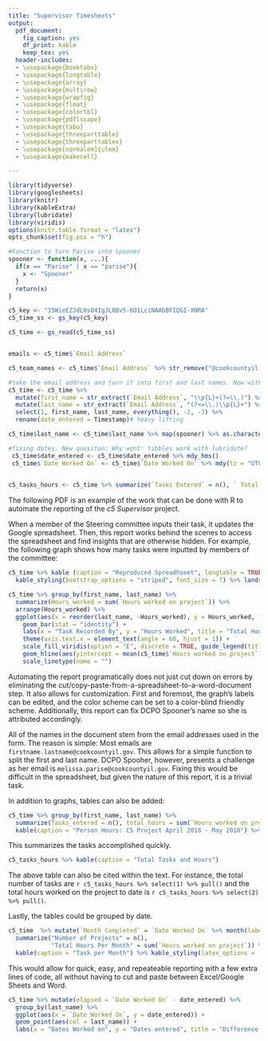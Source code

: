 ```yaml
---
title: "Supervisor Timesheets"
output:
  pdf_document:
    fig_caption: yes
    df_print: kable
    keep_tex: yes
  header-includes: 
  - \usepackage{booktabs}
  - \usepackage{longtable}
  - \usepackage{array}
  - \usepackage{multirow}
  - \usepackage{wrapfig}
  - \usepackage{float}
  - \usepackage{colortbl}
  - \usepackage{pdflscape}
  - \usepackage{tabu}
  - \usepackage{threeparttable}
  - \usepackage{threeparttablex}
  - \usepackage[normalem]{ulem}
  - \usepackage{makecell}

---
```


```r
library(tidyverse)
library(googlesheets)
library(knitr)
library(kableExtra)
library(lubridate)
library(viridis)
options(knitr.table.format = "latex")
opts_chunk$set(fig.pos = "h")
```

```r
#Function to turn Parise into Spooner
spooner <- function(x, ...){
  if(x == "Parise" | x == "parise"){
    x <- "Spooner"
  }
  return(x)
}

c5_key <- "1SWieEZJdL0sO4IgJL8Bv5-6O1LciNAAbBFIQGI-XNRA"
c5_time_ss <- gs_key(c5_key)

c5_time <- gs_read(c5_time_ss)


emails <- c5_time$`Email Address`

c5_team_names <- c5_time$`Email Address` %>% str_remove("@cookcountyil.gov") %>%  str_replace("\\.", " ") %>% str_to_title() %>% unique()

#take the email address and turn it into first and last names. Now with 100% more regex! 
c5_time <- c5_time %>% 
  mutate(first_name = str_extract(`Email Address`, "\\p{L}+(?=\\.)") %>% str_to_title()) %>% 
  mutate(last_name = str_extract(`Email Address`, "(?<=\\.)\\p{L}+") %>% str_to_title()) %>% 
  select(1, first_name, last_name, everything(), -2, -3) %>%
  rename(date_entered = Timestamp)# heavy lifting

c5_time$last_name <- c5_time$last_name %>% map(spooner) %>% as.character() #fixing spooner's name

#fixing dates. New quesiton: Why wont' tibbles work with lubridate?
 c5_time$date_entered <- c5_time$date_entered %>% mdy_hms()
 c5_time$`Date Worked On` <- c5_time$`Date Worked On` %>% mdy(tz = "UTC")

 
c5_tasks_hours <- c5_time %>% summarize(`Tasks Entered` = n(), ` Total Hours` = sum(`Hours worked on project`))
```
The following PDF is an example of the work that can be done with R to automate the reporting of the *c5 Supervisor* project. 

When a member of the Steering committee inputs their task, it updates the Google spreadsheet. Then, this report works behind the scenes to access the spreadsheet and find insights that are otherwise hidden. For example, the following graph shows how many tasks were inputted by members of the committee:

```r

c5_time %>% kable (caption = "Reproduced Spreadhseet", longtable = TRUE) %>%
  kable_styling(bootstrap_options = "striped", font_size = 7) %>% landscape()
```


```r

c5_time %>% group_by(first_name, last_name) %>% 
  summarize(Hours_worked = sum(`Hours worked on project`)) %>% 
  arrange(Hours_worked) %>% 
  ggplot(aes(x = reorder(last_name, -Hours_worked), y = Hours_worked, fill = last_name)) + 
    geom_bar(stat = "identity") + 
    labs(x = "Task Recorded By", y = "Hours Worked", title = "Total Hours Worked") +
    theme(axis.text.x = element_text(angle = 60, hjust = 1)) +
    scale_fill_viridis(option = "E", discrete = TRUE, guide_legend(title = "C5 Steering Committee")) + 
    geom_hline(aes(yintercept = mean(c5_time$`Hours worked on project`), linetype = "Average Hours Worked per Project")) + 
    scale_linetype(name = "")
```

Automating the report programatically does not just cut down on errors by eliminating the cut/copy-paste-from-a-spreadsheet-to-a-word-document step. It also allows for customization. First and foremost, the graph's labels can be edited, and the color scheme can be set to a color-blind friendly scheme. Additionally, this report can fix DCPO Spooner's name so she is attributed accordingly. 

All of the names in the document stem from the email addresses used in the form. The reason is simple: Most emails are `firstname.lastname@cookcountyil.gov`. This allows for a simple function to split the first and last name. DCPO Spooher, however, presents a challenge as her email is `melissa.parise@cookcountyil.gov`. Fixing this would be difficult in the spreadsheet, but given the nature of this report, it is a trivial task.

In addition to graphs, tables can also be added:
\newpage
```r

c5_time %>% group_by(first_name, last_name) %>% 
  summarize(Tasks_entered = n(), total_hours = sum(`Hours worked on project`)) %>% 
  kable(caption = "Person Hours: C5 Project April 2018 - May 2018") %>% kable_styling(latex_options = c("striped", "bordered"))

```
This summarizes the tasks accomplished quickly. 

```r
c5_tasks_hours %>% kable(caption = "Total Tasks and Hours")
```
The above table can also be cited within the text. For instance, the total number of tasks are `r c5_tasks_hours %>% select(1) %>% pull()` and the total hours worked on the project to date is `r c5_tasks_hours %>% select(2) %>% pull()`. 

Lastly, the tables could be grouped by date.
```r

c5_time  %>% mutate(`Month Completed` = `Date Worked On` %>% month(label = TRUE)) %>% group_by(last_name, `Month Completed`) %>% 
  summarize("Number of Projects" = n(), 
            "Total Hours Per Month" = sum(`Hours worked on project`)) %>% 
  kable(caption = "Task per Month") %>% kable_styling(latex_options =  c("striped", "hover", "hold_position"), stripe_color = "pink")
```
This would allow for quick, easy, and repeateable reporting with a few extra lines of code, all without having to cut and paste between Excel/Google Sheets and Word.


```r
c5_time %>% mutate(elapsed = `Date Worked On` - date_entered) %>% 
  group_by(last_name) %>% 
  ggplot(aes(x = `Date Worked On`, y = date_entered)) + 
  geom_point(aes(col = last_name)) +
  labs(x = "Dates Worked on", y = "Dates entered", title = "Difference Between Task Completion and Form Input", col = "C5 Steering Committee Member") 
```
